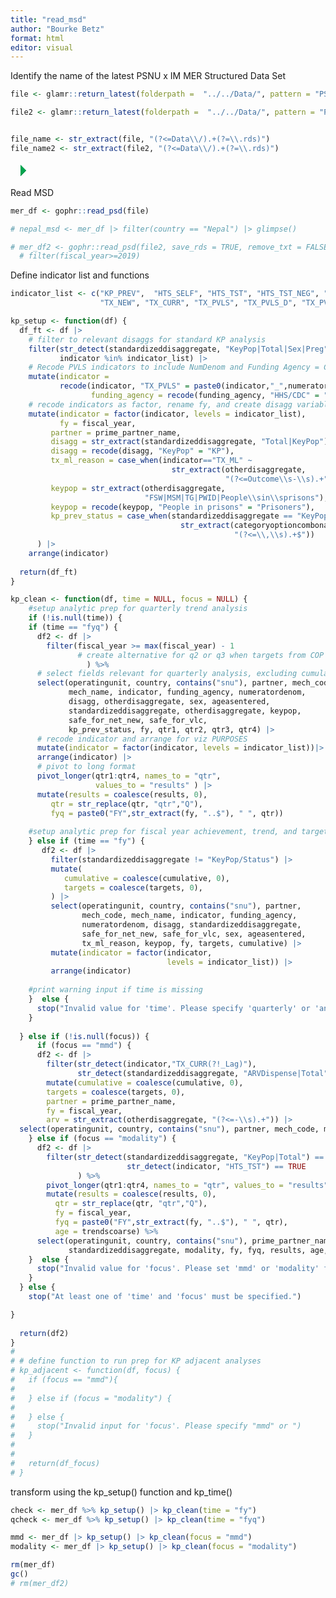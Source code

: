 ```yaml
---
title: "read_msd"
author: "Bourke Betz"
format: html
editor: visual
---
```


Identify the name of the latest PSNU x IM MER Structured Data Set

```r

file <- glamr::return_latest(folderpath =  "../../Data/", pattern = "PSNU_IM_FY2")

file2 <- glamr::return_latest(folderpath =  "../../Data/", pattern = "PSNU_IM_FY1") 


file_name <- str_extract(file, "(?<=Data\\/).+(?=\\.rds)") 
file_name2 <- str_extract(file2, "(?<=Data\\/).+(?=\\.rds)") 
```

![](data:image/png;base64,iVBORw0KGgoAAAANSUhEUgAAACgAAAAaCAYAAADFTB7LAAAAa0lEQVR42u3OywnAIBBAwcXSUoCW5D11xDoNCBGNv0MOecJOBSOi1OZMsJ4dvFxEJ1OQnMxBarIKEpNNkJbsBknJYZCSnAYJyVVQziNig7/nZkFEbhTE5HpBVO4dxOXKIDL3BLG5BJ1T6rsbMfep2CaMN00AAAAASUVORK5CYII= "Run Current Chunk")

Read MSD

```r
mer_df <- gophr::read_psd(file)

# nepal_msd <- mer_df |> filter(country == "Nepal") |> glimpse()

# mer_df2 <- gophr::read_psd(file2, save_rds = TRUE, remove_txt = FALSE) %>% 
  # filter(fiscal_year>=2019)
```

Define indicator list and functions

```r
indicator_list <- c("KP_PREV",  "HTS_SELF", "HTS_TST", "HTS_TST_NEG", "PrEP_NEW", "PrEP_CT", "PrEP_CURR", "HTS_TST_POS",
                    "TX_NEW", "TX_CURR", "TX_PVLS", "TX_PVLS_D", "TX_PVLS_N", "TX_CURR_Lag1", "TX_CURR_Lag2", "TX_ML", "TX_NET_NEW")

kp_setup <- function(df) {
  df_ft <- df |> 
    # filter to relevant disaggs for standard KP analysis 
    filter(str_detect(standardizeddisaggregate, "KeyPop|Total|Sex|Preg"),
           indicator %in% indicator_list) |> 
    # Recode PVLS indicators to include NumDenom and Funding Agency = CDC
    mutate(indicator = 
           recode(indicator, "TX_PVLS" = paste0(indicator,"_",numeratordenom)),
                  funding_agency = recode(funding_agency, "HHS/CDC" = "CDC")) |> 
    # recode indicators as factor, rename fy, and create disagg variables for kp
    mutate(indicator = factor(indicator, levels = indicator_list),
           fy = fiscal_year,
         partner = prime_partner_name,
         disagg = str_extract(standardizeddisaggregate, "Total|KeyPop"),
         disagg = recode(disagg, "KeyPop" = "KP"),
         tx_ml_reason = case_when(indicator=="TX_ML" ~ 
                                    str_extract(otherdisaggregate, 
                                                "(?<=Outcome\\s-\\s).+")),
         keypop = str_extract(otherdisaggregate,
                              "FSW|MSM|TG|PWID|People\\sin\\sprisons"),
         keypop = recode(keypop, "People in prisons" = "Prisoners"),
         kp_prev_status = case_when(standardizeddisaggregate == "KeyPop/Status" ~ 
                                      str_extract(categoryoptioncomboname, 
                                                  "(?<=\\,\\s).+$"))
      ) |> 
    arrange(indicator)
  
  return(df_ft)
}

kp_clean <- function(df, time = NULL, focus = NULL) {
    #setup analytic prep for quarterly trend analysis
    if (!is.null(time)) {
    if (time == "fyq") {
      df2 <- df |> 
        filter(fiscal_year >= max(fiscal_year) - 1
               # create alternative for q2 or q3 when targets from COP shift this)
                 ) %>%
      # select fields relevant for quarterly analysis, excluding cumulative and targets
      select(operatingunit, country, contains("snu"), partner, mech_code, 
             mech_name, indicator, funding_agency, numeratordenom, 
             disagg, otherdisaggregate, sex, ageasentered, 
             standardizeddisaggregate, otherdisaggregate, keypop, 
             safe_for_net_new, safe_for_vlc,
             kp_prev_status, fy, qtr1, qtr2, qtr3, qtr4) |> 
      # recode indicator and arrange for viz PURPOSES
      mutate(indicator = factor(indicator, levels = indicator_list))|>  
      arrange(indicator) |> 
      # pivot to long format
      pivot_longer(qtr1:qtr4, names_to = "qtr", 
                   values_to = "results" ) |> 
      mutate(results = coalesce(results, 0),
         qtr = str_replace(qtr, "qtr","Q"),
         fyq = paste0("FY",str_extract(fy, "..$"), " ", qtr))
      
    #setup analytic prep for fiscal year achievement, trend, and target achievement analysis
    } else if (time == "fy") {
       df2 <- df |> 
         filter(standardizeddisaggregate != "KeyPop/Status") |> 
         mutate(
            cumulative = coalesce(cumulative, 0),
            targets = coalesce(targets, 0),
         ) |> 
         select(operatingunit, country, contains("snu"), partner, 
                mech_code, mech_name, indicator, funding_agency, 
                numeratordenom, disagg, standardizeddisaggregate, 
                safe_for_net_new, safe_for_vlc, sex, ageasentered,
                tx_ml_reason, keypop, fy, targets, cumulative) |> 
         mutate(indicator = factor(indicator, 
                                   levels = indicator_list)) |> 
         arrange(indicator)
    
    #print warning input if time is missing   
    }  else {
      stop("Invalid value for 'time'. Please specify 'quarterly' or 'annual'.")
    }
    
  } else if (!is.null(focus)) {    
      if (focus == "mmd") {
      df2 <- df |> 
        filter(str_detect(indicator,"TX_CURR(?!_Lag)"),
               str_detect(standardizeddisaggregate, "ARVDispense|Total")) |> 
        mutate(cumulative = coalesce(cumulative, 0),
        targets = coalesce(targets, 0),
        partner = prime_partner_name,
        fy = fiscal_year,
        arv = str_extract(otherdisaggregate, "(?<=-\\s).+")) |> 
  select(operatingunit, country, contains("snu"), partner, mech_code, mech_name, indicator, funding_agency, numeratordenom, standardizeddisaggregate, arv, otherdisaggregate, fy, targets, cumulative)
    } else if (focus == "modality") {
      df2 <- df |> 
        filter(str_detect(standardizeddisaggregate, "KeyPop|Total") == FALSE,
                          str_detect(indicator, "HTS_TST") == TRUE
               ) %>%
        pivot_longer(qtr1:qtr4, names_to = "qtr", values_to = "results" ) %>%
        mutate(results = coalesce(results, 0),
          qtr = str_replace(qtr, "qtr","Q"),
          fy = fiscal_year,
          fyq = paste0("FY",str_extract(fy, "..$"), " ", qtr),
          age = trendscoarse) %>%
      select(operatingunit, country, contains("snu"), prime_partner_name, mech_code, mech_name, indicator, funding_agency, numeratordenom,
             standardizeddisaggregate, modality, fy, fyq, results, age, ageasentered, sex)
    }  else {
      stop("Invalid value for 'focus'. Please set 'mmd' or 'modality' for focus")
    }
  } else {
    stop("At least one of 'time' and 'focus' must be specified.")

}
  
  return(df2)
}
# 
# # define function to run prep for KP adjacent analyses
# kp_adjacent <- function(df, focus) {
#   if (focus == "mmd"){
#     
#   } else if (focus = "modality") {
#     
#   } else {
#     stop("Invalid input for 'focus'. Please specify "mmd" or ")
#   }
#     
#   
#   return(df_focus)
# }

```

transform using the kp_setup() function and kp_time()

```r
check <- mer_df %>% kp_setup() |> kp_clean(time = "fy")
qcheck <- mer_df %>% kp_setup() |> kp_clean(time = "fyq")

mmd <- mer_df |> kp_setup() |> kp_clean(focus = "mmd")
modality <- mer_df |> kp_setup() |> kp_clean(focus = "modality")
```

```r
rm(mer_df)
gc()
# rm(mer_df2)

```
